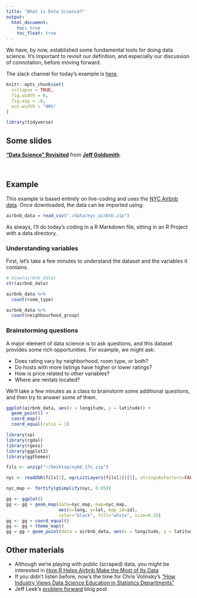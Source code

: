 ```yaml
---
title: "What is Data Science?"
output:
  html_document: 
    toc: true
    toc_float: true
---
```


We have, by now, established some fundamental tools for doing data science. It's important to revisit our definition, and especially our discussion of connotation, before moving forward. 

The slack channel for today's example is [here](https://p8105-fall2017.slack.com/messages/C7ET6NQGG).

```r
knitr::opts_chunk$set(
  collapse = TRUE,
  fig.width = 6,
  fig.asp = .6,
  out.width = "90%"
)

library(tidyverse)
```

## Some slides

<script async class="speakerdeck-embed" data-id="69791e0a56b14efd9f741fc10cea30f9" data-ratio="1.33333333333333" src="//speakerdeck.com/assets/embed.js"></script>
<div style="margin-bottom:5px"> <strong> <a href="https://speakerdeck.com/jeffgoldsmith/dsi-data-science-revisited" title="'Data Science' Revisited" target="_blank">"Data Science" Revisited</a> </strong> from <strong><a href="https://speakerdeck.com/jeffgoldsmith" target="_blank">Jeff Goldsmith</a></strong>. </div><br>


## Example

This example is based entirely on live-coding and uses the [NYC Airbnb data](dataset_airbnb.html). Once downloaded, the data can be imported using:

```r
airbnb_data = read_csv("./data/nyc_airbnb.zip")
```

As always, I'll do today's coding in a R Markdown file, sitting in an R Project with a data directory.

### Understanding variables

First, let's take a few minutes to understand the dataset and the variables it contains.

```r
# View(airbnb_data)
str(airbnb_data)

airbnb_data %>%
  count(room_type)

airbnb_data %>%
  count(neighbourhood_group)
```

### Brainstorming questions

A major element of data science is to ask questions, and this dataset provides some rich opportunities. For example, we might ask:

* Does rating vary by neighborhood, room type, or both?
* Do hosts with more listings have higher or lower ratings?
* How is price related to other variables?
* Where are rentals located?

We'll take a few minutes as a class to brainstorm some additional questions, and then try to answer some of them.

```r
ggplot(airbnb_data, aes(x = longitude, y = latitude)) +
  geom_point() + 
  coord_map()
  coord_equal(ratio = 1)
```


```r
library(sp)
library(rgdal)
library(rgeos)
library(ggplot2)
library(ggthemes)

fils <- unzip("~/Desktop/nybb_17c.zip")

nyc <- readOGR(fils[1], ogrListLayers(fils[1])[1], stringsAsFactors=FALSE)

nyc_map <- fortify(gSimplify(nyc, 0.05))

gg <- ggplot()
gg <- gg + geom_map(data=nyc_map, map=nyc_map,
                    aes(x=long, y=lat, map_id=id),
                    color="black", fill="white", size=0.25)
gg <- gg + coord_equal() 
gg <- gg + theme_map()
gg = gg + geom_point(data = airbnb_data, aes(x = longitude, y = latitude)) 
```

## Other materials

* Although we're playing with public (scraped) data, you might be interested in [How R Helps Airbnb Make the Most of Its Data](https://peerj.com/preprints/3182/)
* If you didn't listen before, now's the time for Chris Volinsky's ["How Industry Views Data Science Education in Statistics Departments"](https://youtu.be/JLs01Z5baSU?t=1063)
* Jeff Leek's [problem forward](https://simplystatistics.org/2013/05/29/what-statistics-should-do-about-big-data-problem-forward-not-solution-backward/) blog post
